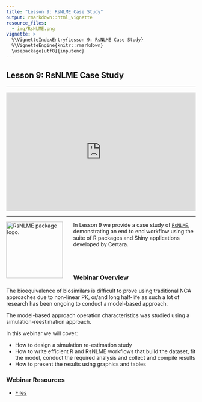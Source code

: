 ```yaml
---
title: "Lesson 9: RsNLME Case Study"
output: rmarkdown::html_vignette
resource_files:
  - img/RsNLME.png
vignette: >
  %\VignetteIndexEntry{Lesson 9: RsNLME Case Study}
  %\VignetteEngine{knitr::rmarkdown}
  \usepackage[utf8]{inputenc}
---
```


## Lesson 9: RsNLME Case Study

---

<div style="padding:62.5% 0 0 0;position:relative;"><iframe src="https://player.vimeo.com/video/814398963?h=3f2c576f9d&color=0a7bc1&title=0&byline=0&portrait=0" style="position:absolute;top:0;left:0;width:100%;height:100%;" frameborder="0" allow="autoplay; fullscreen; picture-in-picture" allowfullscreen></iframe></div><script src="https://player.vimeo.com/api/player.js"></script>

---

<a href = "https://certara.github.io/R-RsNLME/index.html"><img src='img/RsNLME.png'  align="left" style = "height: 150px; padding-right: 25px;" alt="RsNLME package logo." /></a>

In Lesson 9 we provide a case study of [`RsNLME`](https://certara.github.io/R-RsNLME/), demonstrating an end to end workflow using the suite of R packages and Shiny applications developed by Certara.

<br></br>

### Webinar Overview

The bioequivalence of biosimilars is difficult to prove using traditional NCA approaches due to non-linear PK, or/and long half-life as such a lot of research has been ongoing to conduct a model-based approach.

The model-based approach operation characteristics was studied using a simulation-reestimation approach. 

In this webinar we will cover:

* How to design a simulation re-estimation study
* How to write efficient R and RsNLME workflows that build the dataset, fit the model, conduct the required analysis and collect and compile results
* How to present the results using graphics and tables


### Webinar Resources

* [Files](https://github.com/certara/R-Certara/tree/master/inst/Certara_R_School/Lesson_9)


